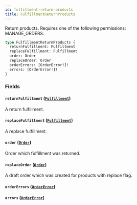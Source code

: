 ```yaml
---
id: fulfillment-return-products
title: FulfillmentReturnProducts
---
```



Return products. Requires one of the following permissions: MANAGE_ORDERS.

```graphql
type FulfillmentReturnProducts {
  returnFulfillment: Fulfillment
  replaceFulfillment: Fulfillment
  order: Order
  replaceOrder: Order
  orderErrors: [OrderError!]!
  errors: [OrderError!]!
}
```


### Fields

#### `returnFulfillment` ([`Fulfillment`](../../../developer/api-reference/objects/fulfillment))

A return fulfillment.


#### `replaceFulfillment` ([`Fulfillment`](../../../developer/api-reference/objects/fulfillment))

A replace fulfillment.


#### `order` ([`Order`](../../../developer/api-reference/objects/order))

Order which fulfillment was returned.


#### `replaceOrder` ([`Order`](../../../developer/api-reference/objects/order))

A draft order which was created for products with replace flag.


#### `orderErrors` ([`OrderError`](../../../developer/api-reference/objects/order-error))




#### `errors` ([`OrderError`](../../../developer/api-reference/objects/order-error))






